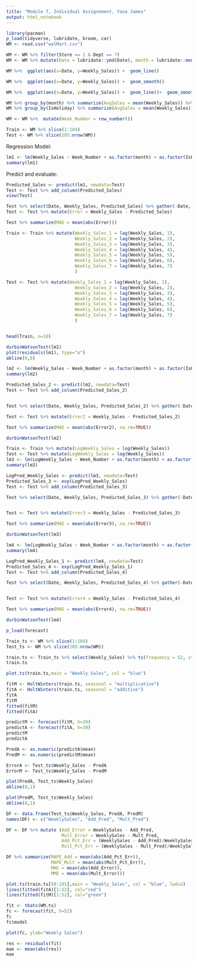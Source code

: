 ---
title: "Module 7, Individual Assignement, Yana James"
output: html_notebook
---

```{r}
library(pacman)
p_load(tidyverse, lubridate, broom, car)
WM <- read.csv("walMart.csv")

WM <- WM %>% filter(Store == 1 & Dept == 7)
WM <- WM %>% mutate(Date = lubridate::ymd(Date), month = lubridate::month(Date))

WM %>%  ggplot(aes(x=Date, y=Weekly_Sales)) +  geom_line()

WM %>%  ggplot(aes(x=Date, y=Weekly_Sales)) +  geom_smooth()

WM %>%  ggplot(aes(x=Date, y=Weekly_Sales)) +  geom_line()+  geom_smooth()
```

```{r}
WM %>% group_by(month) %>% summarize(AvgSales = mean(Weekly_Sales)) %>% ggplot(aes(x=month, y=AvgSales)) + geom_line()
WM %>% group_by(IsHoliday) %>% summarize(AvgSales = mean(Weekly_Sales))

```
```{r}
WM <- WM %>%  mutate(Week_Number = row_number())

Train <- WM %>% slice(1:104)
Test <- WM %>% slice(105:nrow(WM))
```

Regression Model:
```{r}
lm1 <- lm(Weekly_Sales ~ Week_Number + as.factor(month) + as.factor(IsHoliday), data=Train)
summary(lm1)
```

Predict and evaluate:
```{r}
Predicted_Sales <- predict(lm1, newdata=Test)
Test <- Test %>% add_column(Predicted_Sales)
view(Test)

Test %>% select(Date, Weekly_Sales, Predicted_Sales) %>% gather(-Date, key=key, value=Weekly_Sales) %>% ggplot(aes(x=Date, y=Weekly_Sales, color=key)) + geom_line()
Test <- Test %>% mutate(Error = Weekly_Sales - Predicted_Sales)

Test %>% summarize(MAE = mean(abs(Error)))
```
```{r}
Train <- Train %>% mutate(Weekly_Sales_1 = lag(Weekly_Sales, 1),
                          Weekly_Sales_2 = lag(Weekly_Sales, 2),
                          Weekly_Sales_3 = lag(Weekly_Sales, 3),
                          Weekly_Sales_4 = lag(Weekly_Sales, 4),
                          Weekly_Sales_5 = lag(Weekly_Sales, 5),
                          Weekly_Sales_6 = lag(Weekly_Sales, 6),
                          Weekly_Sales_7 = lag(Weekly_Sales, 7)
                          )

Test <- Test %>% mutate(Weekly_Sales_1 = lag(Weekly_Sales, 1),
                          Weekly_Sales_2 = lag(Weekly_Sales, 2),
                          Weekly_Sales_3 = lag(Weekly_Sales, 3),
                          Weekly_Sales_4 = lag(Weekly_Sales, 4),
                          Weekly_Sales_5 = lag(Weekly_Sales, 5),
                          Weekly_Sales_6 = lag(Weekly_Sales, 6),
                          Weekly_Sales_7 = lag(Weekly_Sales, 7)
                          )


head(Train, n=10)
```

```{r}
durbinWatsonTest(lm1)
plot(residuals(lm1), type="o")
abline(0,0)
```

```{r}
lm2 <- lm(Weekly_Sales ~ Week_Number + as.factor(month) + as.factor(IsHoliday) + Weekly_Sales_1 + Weekly_Sales_2 + Weekly_Sales_3 + Weekly_Sales_4 + Weekly_Sales_5 + Weekly_Sales_6 + Weekly_Sales_7, data=Train) 
summary(lm2)

Predicted_Sales_2 <- predict(lm2, newdata=Test)
Test <- Test %>% add_column(Predicted_Sales_2)


Test %>% select(Date, Weekly_Sales, Predicted_Sales_2) %>% gather(-Date, key=key, value=Weekly_Sales) %>% ggplot(aes(x=Date, y=Weekly_Sales, color=key)) + geom_line()

Test <- Test %>% mutate(Error2 = Weekly_Sales - Predicted_Sales_2)

Test %>% summarize(MAE = mean(abs(Error2), na.rm=TRUE))

durbinWatsonTest(lm2)
```


```{r}
Train <- Train %>% mutate(LogWeekly_Sales = log(Weekly_Sales))
Test <- Test %>% mutate(LogWeekly_Sales = log(Weekly_Sales))
lm3 <- lm(LogWeekly_Sales ~ Week_Number + as.factor(month) + as.factor(IsHoliday) + Weekly_Sales_1 + Weekly_Sales_2 + Weekly_Sales_3 + Weekly_Sales_4 + Weekly_Sales_5 + Weekly_Sales_6 + Weekly_Sales_7, data=Train) 
summary(lm3)
```

```{r}
LogPred_Weekly_Sales <- predict(lm3, newdata=Test)
Predicted_Sales_3 <- exp(LogPred_Weekly_Sales)
Test <- Test %>% add_column(Predicted_Sales_3)

Test %>% select(Date, Weekly_Sales, Predicted_Sales_3) %>% gather(-Date, key=key, value=Weekly_Sales) %>% ggplot(aes(x=Date, y=Weekly_Sales, color=key)) + geom_line()


Test <- Test %>% mutate(Error3 = Weekly_Sales - Predicted_Sales_3)

Test %>% summarize(MAE = mean(abs(Error3), na.rm=TRUE))

durbinWatsonTest(lm3)
```

```{r}
lm4 <- lm(LogWeekly_Sales ~ Week_Number + as.factor(month) + as.factor(IsHoliday), data=Train) 
summary(lm4)
```

```{r}
LogPred_Weekly_Sales_1 <- predict(lm4, newdata=Test)
Predicted_Sales_4 <- exp(LogPred_Weekly_Sales_1)
Test <- Test %>% add_column(Predicted_Sales_4)

Test %>% select(Date, Weekly_Sales, Predicted_Sales_4) %>% gather(-Date, key=key, value=Weekly_Sales) %>% ggplot(aes(x=Date, y=Weekly_Sales, color=key)) + geom_line()


Test <- Test %>% mutate(Error4 = Weekly_Sales - Predicted_Sales_4)

Test %>% summarize(MAE = mean(abs(Error4), na.rm=TRUE))

durbinWatsonTest(lm4)
```

```{r}
p_load(forecast)
```

```{r}
Train_ts <- WM %>% slice(1:104)
Test_ts <- WM %>% slice(105:nrow(WM))
```

```{r}
train.ts <- Train_ts %>% select(Weekly_Sales) %>% ts(frequency = 52, start=c(2010,2), end =c(2012,1))
train.ts
```

```{r}
plot.ts(train.ts,main = "Weekly Sales", col = "blue")

```

```{r}
fitM <- HoltWinters(train.ts, seasonal = "multiplicative")
fitA <- HoltWinters(train.ts, seasonal = "additive")
fitA
fitM
fitted(fitM)
fitted(fitA)
```


```{r}
predictM <- forecast(fitM, h=39)
predictA <- forecast(fitA, h=39)
predictM
predictA
```
```{r}
PredA <- as.numeric(predictA$mean)
PredM <- as.numeric(predictM$mean)

ErrorA <- Test_ts$Weekly_Sales - PredA
ErrorM <- Test_ts$Weekly_Sales - PredM

plot(PredA, Test_ts$Weekly_Sales)
abline(0,1)

plot(PredM, Test_ts$Weekly_Sales)
abline(0,1)

DF <- data.frame(Test_ts$Weekly_Sales, PredA, PredM)
names(DF) <- c("WeeklySales", "Add_Pred", "Mult_Pred")

DF <- DF %>% mutate (Add_Error = WeeklySales - Add_Pred,
                     Mult_Error = WeeklySales - Mult_Pred,
                     Add_Pct_Err = (WeeklySales - Add_Pred)/WeeklySales,
                     Mult_Pct_Err = (WeeklySales - Mult_Pred)/WeeklySales)

DF %>% summarize(MAPE_Add = mean(abs(Add_Pct_Err)),
                 MAPE_Mult = mean(abs(Mult_Pct_Err)),
                 MAE = mean(abs(Add_Error)),
                 MME = mean(abs(Mult_Error)))


```

```{r}
plot.ts(train.ts[50:101],main = "Weekly_Sales", col = "blue", lwd=2)
lines(fitted(fitA)[1:52], col="red")
lines(fitted(fitM)[1:52], col="green")
```

```{r}
fit <- tbats(WM.ts)
fc <- forecast(fit, h=52)
fc
fc$model
```

```{r}
plot(fc, ylab="Weekly Sales")
```

```{r}
res <- residuals(fit)
mae <- mean(abs(res))
mae
```

